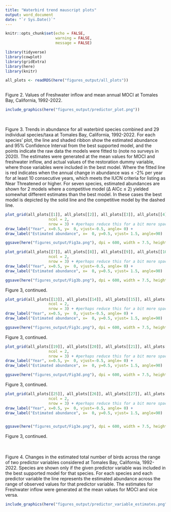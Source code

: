 ```yaml
---
title: "Waterbird trend mauscript plots"
output: word_document
date: "`r Sys.Date()`"
---
```



```r
knitr::opts_chunk$set(echo = FALSE,
                      warning = FALSE,
                      message = FALSE)
```




```r

library(tidyverse)
library(cowplot)
library(gridExtra)
library(here)
library(knitr)

all_plots <- readRDS(here("figures_output/all_plots"))  
  

```

Figure 2. Values of Freshwater inflow and mean annual MOCI at Tomales Bay, California, 1992-2022. 


```r
include_graphics(here("figures_output/predictor_plot.png"))
```

\newpage
<br>  


Figure 3. Trends in abundance for all waterbird species combined and 29 individual species/taxa at Tomales Bay, California, 1992-2022. For each species' plot, the line and shaded ribbon show the estimated abundance and 95% Confidence Interval from the best supported model, and the points indicate the raw data the models were fitted to (note no surveys in 2020). The estimates were generated at the mean values for MOCI and freshwater inflow, and actual values of the restoration dummy variable, where those variables were included in the best model. Where the fitted line is red indicates when the annual change in abundance was ≤ -2% per year for at least 10 consecutive years, which meets the IUCN criteria for listing as Near Threatened or higher. For seven species, estimated abundances are shown for 2 models where a competitive model (Δ AICc ≤ 2) yielded somewhat different estimates than the best model. In these cases the best model is depicted by the solid line and the competitive model by the dashed line.  


```r

plot_grid(all_plots[[1]], all_plots[[2]], all_plots[[3]], all_plots[[4]], all_plots[[5]], all_plots[[6]], 
                   ncol = 2,
                   nrow = 3) + #perhaps reduce this for a bit more space
draw_label("Year", x=0.5, y=  0, vjust=-0.5, angle= 0) +
draw_label("Estimated abundance", x=  0, y=0.5, vjust= 1.5, angle=90)

ggsave(here("figures_output/Fig3a.png"), dpi = 600, width = 7.5, height = 10.5)

```



```r

plot_grid(all_plots[[7]], all_plots[[8]], all_plots[[9]], all_plots[[10]], all_plots[[11]], all_plots[[12]], 
                   ncol = 2,
                   nrow = 3) + #perhaps reduce this for a bit more space
draw_label("Year", x=0.5, y=  0, vjust=-0.5, angle= 0) +
draw_label("Estimated abundance", x=  0, y=0.5, vjust= 1.5, angle=90)

ggsave(here("figures_output/Fig3b.png"), dpi = 600, width = 7.5, height = 10.5)
```
  
Figure 3, continued.


```r

plot_grid(all_plots[[13]], all_plots[[14]], all_plots[[15]], all_plots[[16]], all_plots[[17]], all_plots[[18]], 
                   ncol = 2,
                   nrow = 3) + #perhaps reduce this for a bit more space
draw_label("Year", x=0.5, y=  0, vjust=-0.5, angle= 0) +
draw_label("Estimated abundance", x=  0, y=0.5, vjust= 1.5, angle=90)

ggsave(here("figures_output/Fig3c.png"), dpi = 600, width = 7.5, height = 10.5)
```
  
Figure 3, continued.


```r

plot_grid(all_plots[[19]], all_plots[[20]], all_plots[[21]], all_plots[[22]], all_plots[[23]], all_plots[[24]], 
                   ncol = 2,
                   nrow = 3) + #perhaps reduce this for a bit more space
draw_label("Year", x=0.5, y=  0, vjust=-0.5, angle= 0) +
draw_label("Estimated abundance", x=  0, y=0.5, vjust= 1.5, angle=90)

ggsave(here("figures_output/Fig3d.png"), dpi = 600, width = 7.5, height = 10.5)
```
  
Figure 3, continued.


```r

plot_grid(all_plots[[25]], all_plots[[26]], all_plots[[27]], all_plots[[28]], all_plots[[29]], all_plots[[30]], 
                   ncol = 2,
                   nrow = 3) + #perhaps reduce this for a bit more space
draw_label("Year", x=0.5, y=  0, vjust=-0.5, angle= 0) +
draw_label("Estimated abundance", x=  0, y=0.5, vjust= 1.5, angle=90)


ggsave(here("figures_output/Fig3e.png"), dpi = 600, width = 7.5, height = 10.5)
```
  
Figure 3, continued.


\newpage
<br>  
Figure 4. Changes in the estimated total number of birds across the range of two predictor variables considered at Tomales Bay, California, 1992-2022. Species are shown only if the given predictor variable was included in the best supported model for that species. For each species and each predictor variable the line represents the estimated abundance across the range of observed values for that predictor variable. The estimates for Freshwater inflow were generated at the mean values for MOCI and vice versa.


```r
include_graphics(here("figures_output/predictor_variable_estimates.png"))
```

